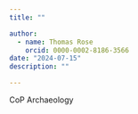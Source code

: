 ```yaml
---
title: ""

author: 
  - name: Thomas Rose
    orcid: 0000-0002-8186-3566
date: "2024-07-15"
description: ""

---
```


CoP Archaeology

